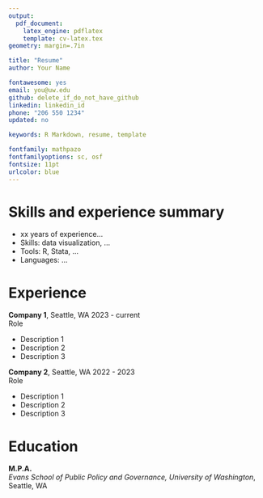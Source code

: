 ```yaml
---
output: 
  pdf_document:
    latex_engine: pdflatex
    template: cv-latex.tex
geometry: margin=.7in

title: "Resume"
author: Your Name

fontawesome: yes
email: you@uw.edu
github: delete_if_do_not_have_github
linkedin: linkedin_id
phone: "206 550 1234"
updated: no

keywords: R Markdown, resume, template

fontfamily: mathpazo
fontfamilyoptions: sc, osf
fontsize: 11pt
urlcolor: blue
---
```

\thispagestyle{empty}

# Skills and experience summary

- xx years of experience...
- Skills: data visualization, ...
- Tools: R, Stata, ...
- Languages: ...

# Experience 

**Company 1**, Seattle, WA \hfill 2023 - current  
Role  

- Description 1  
- Description 2  
- Description 3  

**Company 2**, Seattle, WA \hfill 2022 - 2023  
Role  

- Description 1  
- Description 2  
- Description 3  

# Education

**M.P.A.**   
*Evans School of Public Policy and Governance, University of Washington*, Seattle, WA
